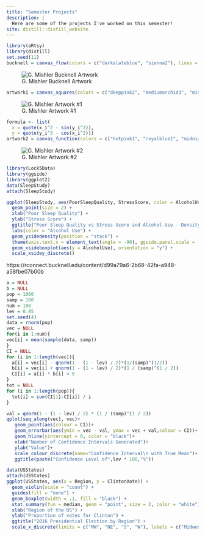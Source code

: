 ```yaml
---
title: "Semester Projects"
description: |
  Here are some of the projects I've worked on this semester!
site: distill::distill_website
---
```


```r
library(aRtsy)
library(distill)
set.seed(11)
bucknell = canvas_flow(colors = c("darkslateblue", "sienna2"), lines = 1000, background = "black", lwd = .4)
```

![G. Mishler Bucknell Artwork](bucknell.png)

```r
artwork1 = canvas_squares(colors = c("deeppink2", "mediumorchid3", "midnightblue", "mediumturquoise", "seagreen3", "sienna1"), ratio = 2, cuts = 200, background = "white")
```

![G. Mishler Artwork #1](artwork1.png)

```r
formula <- list(
  x = quote(x_i^2 - sin(y_i^2)),
  y = quote(y_i^3 - cos(x_i^2)))
artwork2 = canvas_function(colors = c("hotpink1", "royalblue1", "midnightblue", "mediumorchid3", "hotpink4"), formula = formula, background = "black")
```

![G. Mishler Artwork #2](artwork2.png)

```r
library(Lock5Data)
library(ggside)
library(ggplot2)
data(SleepStudy)
attach(SleepStudy)

ggplot(SleepStudy, aes(PoorSleepQuality, StressScore, color = AlcoholUse)) +
  geom_point(size = 2) +
  xlab("Poor Sleep Quality") +
  ylab("Stress Score") +
  ggtitle("Poor Sleep Quality vs Stress Score and Alcohol Use - Density & Box") +
  labs(color = "Alcohol Use") +
  geom_ysidedensity(position = "stack") +
  theme(axis.text.x = element_text(angle = -90), ggside.panel.scale = .3) +
  geom_xsideboxplot(aes(y = AlcoholUse), orientation = "y") +
  scale_xsidey_discrete() 
```

https://rconnect.bucknell.edu/content/d99a79a6-2b68-42fa-a948-a58fbe07b00b

```r
a = NULL
b = NULL
pop = 1000
samp = 100
num = 100
lev = 0.95
set.seed(4)
data = rnorm(pop)
vec = NULL
for(i in 1:num){
vec[i] = mean(sample(data, samp))
}
CI = NULL
for (i in 1:length(vec)){
  a[i] = vec[i] - qnorm(1 - (1 - lev) / 2)*(1/(samp)^(1/2))
  b[i] = vec[i] + qnorm(1 - (1 - lev) / 2)*(1 / (samp)^(1 / 2))
  CI[i] = a[i] * b[i] < 0
}
tot = NULL
for (i in 1:length(pop)){
  tot[i] = sum(CI[1]:CI[i]) / i
}

val = qnorm(1 - (1 - lev) / 2) * (1 / (samp)^(1 / 2))
qplot(seq_along(vec), vec)+
   geom_point(aes(colour = CI))+
   geom_errorbar(aes(ymin = vec - val, ymax = vec + val,colour = CI))+
   geom_hline(yintercept = 0, color = "black")+
   xlab("Number of Confidence Intervals Generated")+
   ylab("Value")+
   scale_colour_discrete(name="Confidence Interval\n with True Mean")+
   ggtitle(paste("Confidence Level of",lev * 100,"%"))
```

```r
data(USStates)
attach(USStates)
ggplot(USStates, aes(x = Region, y = ClintonVote)) +
  geom_violin(scale = "count") +
  guides(fill = "none") + 
  geom_boxplot(width = .1, fill = "black") +
  stat_summary(fun = median, geom = "point", size = 2, color = "white") +
  xlab("Region of the US") +
  ylab("Proportion of votes for Clinton") +
  ggtitle("2016 Presidential Election by Region") +
  scale_x_discrete(limits = c("MW", "NE", "S", "W"), labels = c("Midwest", "East", "South", "West"))
```

